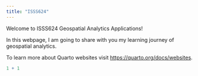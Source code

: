 ```yaml
---
title: "ISSS624"
---
```


Welcome to ISSS624 Geospatial Analytics Applications!

In this webpage, I am going to share with you my learning journey of geospatial analytics.

To learn more about Quarto websites visit <https://quarto.org/docs/websites>.

```r
1 + 1
```

